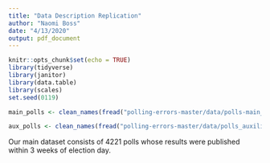 ```yaml
---
title: "Data Description Replication"
author: "Naomi Boss"
date: "4/13/2020"
output: pdf_document
---
```


```r
knitr::opts_chunk$set(echo = TRUE)
library(tidyverse)
library(janitor)
library(data.table)
library(scales)
set.seed(0119)
```

```r
main_polls <- clean_names(fread("polling-errors-master/data/polls-main_dataset.tsv"))

aux_polls <- clean_names(fread("polling-errors-master/data/polls_auxiliary_dataset.tsv"))

```


Our main dataset consists of 4221 polls whose results were published within 3 weeks of election day. 